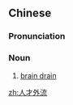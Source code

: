 ==Chinese==
{{zh-forms|type=22}}
{{zh-wp}}

===Pronunciation===
{{zh-pron
|m=réncái wàiliú
|c=jan4 coi4 ngoi6 lau4
|cat=n
}}

===Noun===
{{zh-noun}}

# [[brain drain]]

[[zh:人才外流]]